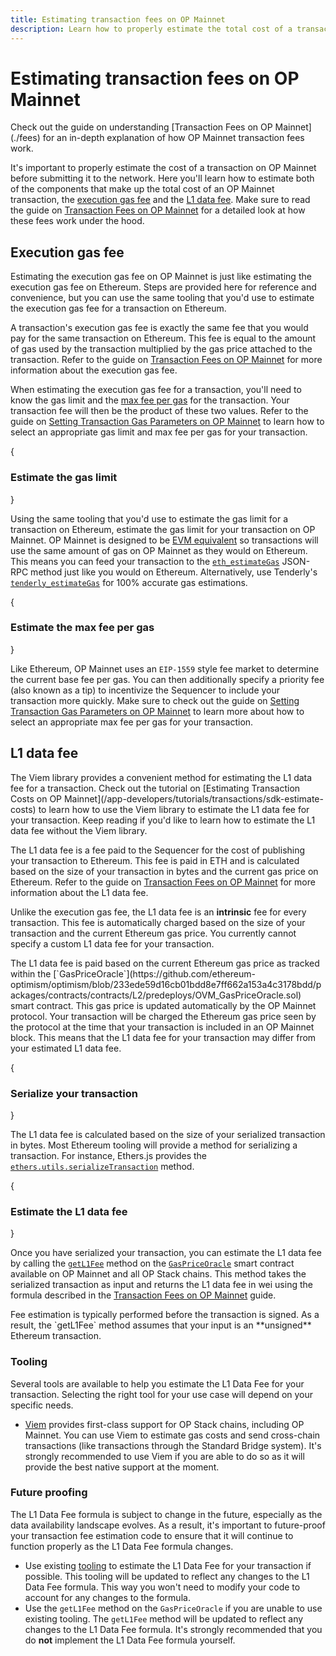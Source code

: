```yaml
---
title: Estimating transaction fees on OP Mainnet
description: Learn how to properly estimate the total cost of a transaction on OP Mainnet.
---
```



# Estimating transaction fees on OP Mainnet

<Info>
Check out the guide on understanding [Transaction Fees on OP Mainnet](./fees) for an in-depth explanation of how OP Mainnet transaction fees work.
</Info>

It's important to properly estimate the cost of a transaction on OP Mainnet before submitting it to the network.
Here you'll learn how to estimate both of the components that make up the total cost of an OP Mainnet transaction, the [execution gas fee](./fees#execution-gas-fee) and the [L1 data fee](./fees#l1-data-fee).
Make sure to read the guide on [Transaction Fees on OP Mainnet](./fees) for a detailed look at how these fees work under the hood.

## Execution gas fee 

<Info>
Estimating the execution gas fee on OP Mainnet is just like estimating the execution gas fee on Ethereum.
Steps are provided here for reference and convenience, but you can use the same tooling that you'd use to estimate the execution gas fee for a transaction on Ethereum.
</Info>

A transaction's execution gas fee is exactly the same fee that you would pay for the same transaction on Ethereum.
This fee is equal to the amount of gas used by the transaction multiplied by the gas price attached to the transaction.
Refer to the guide on [Transaction Fees on OP Mainnet](./fees#execution-gas-fee) for more information about the execution gas fee.

When estimating the execution gas fee for a transaction, you'll need to know the gas limit and the [max fee per gas](https://ethereum.org/en/developers/docs/gas/#maxfee) for the transaction.
Your transaction fee will then be the product of these two values.
Refer to the guide on [Setting Transaction Gas Parameters on OP Mainnet](./parameters) to learn how to select an appropriate gas limit and max fee per gas for your transaction.

<Steps>

{<h3>Estimate the gas limit</h3>}

Using the same tooling that you'd use to estimate the gas limit for a transaction on Ethereum, estimate the gas limit for your transaction on OP Mainnet.
OP Mainnet is designed to be [EVM equivalent](https://web.archive.org/web/20231127160757/https://medium.com/ethereum-optimism/introducing-evm-equivalence-5c2021deb306) so transactions will use the same amount of gas on OP Mainnet as they would on Ethereum.
This means you can feed your transaction to the [`eth_estimateGas`](https://ethereum.org/en/developers/docs/apis/json-rpc/#eth_estimategas) JSON-RPC method just like you would on Ethereum. Alternatively, use Tenderly's [`tenderly_estimateGas`](https://docs.tenderly.co/node/rpc-reference/optimism-mainnet/tenderly_estimateGas) for 100% accurate gas estimations.

{<h3>Estimate the max fee per gas</h3>}

Like Ethereum, OP Mainnet uses an `EIP-1559` style fee market to determine the current base fee per gas.
You can then additionally specify a priority fee (also known as a tip) to incentivize the Sequencer to include your transaction more quickly.
Make sure to check out the guide on [Setting Transaction Gas Parameters on OP Mainnet](./parameters) to learn more about how to select an appropriate max fee per gas for your transaction.

</Steps>

## L1 data fee

<Info>
The Viem library provides a convenient method for estimating the L1 data fee for a transaction.
Check out the tutorial on [Estimating Transaction Costs on OP Mainnet](/app-developers/tutorials/transactions/sdk-estimate-costs) to learn how to use the Viem library to estimate the L1 data fee for your transaction.
Keep reading if you'd like to learn how to estimate the L1 data fee without the Viem library.
</Info>

The L1 data fee is a fee paid to the Sequencer for the cost of publishing your transaction to Ethereum.
This fee is paid in ETH and is calculated based on the size of your transaction in bytes and the current gas price on Ethereum.
Refer to the guide on [Transaction Fees on OP Mainnet](./fees#l1-data-fee) for more information about the L1 data fee.

Unlike the execution gas fee, the L1 data fee is an **intrinsic** fee for every transaction.
This fee is automatically charged based on the size of your transaction and the current Ethereum gas price.
You currently cannot specify a custom L1 data fee for your transaction.

<Info>
The L1 data fee is paid based on the current Ethereum gas price as tracked within the [`GasPriceOracle`](https://github.com/ethereum-optimism/optimism/blob/233ede59d16cb01bdd8e7ff662a153a4c3178bdd/packages/contracts/contracts/L2/predeploys/OVM_GasPriceOracle.sol) smart contract.
This gas price is updated automatically by the OP Mainnet protocol.
Your transaction will be charged the Ethereum gas price seen by the protocol at the time that your transaction is included in an OP Mainnet block.
This means that the L1 data fee for your transaction may differ from your estimated L1 data fee.
</Info>

<Steps>

{<h3>Serialize your transaction</h3>}

The L1 data fee is calculated based on the size of your serialized transaction in bytes.
Most Ethereum tooling will provide a method for serializing a transaction.
For instance, Ethers.js provides the [`ethers.utils.serializeTransaction`](https://docs.ethers.org/v5/api/utils/transactions/#utils-serializeTransaction) method.

{<h3>Estimate the L1 data fee</h3>}

Once you have serialized your transaction, you can estimate the L1 data fee by calling the [`getL1Fee`](https://github.com/ethereum-optimism/optimism/blob/233ede59d16cb01bdd8e7ff662a153a4c3178bdd/packages/contracts/contracts/L2/predeploys/OVM_GasPriceOracle.sol#L109-L124) method on the [`GasPriceOracle`](https://github.com/ethereum-optimism/optimism/blob/233ede59d16cb01bdd8e7ff662a153a4c3178bdd/packages/contracts/contracts/L2/predeploys/OVM_GasPriceOracle.sol) smart contract available on OP Mainnet and all OP Stack chains.
This method takes the serialized transaction as input and returns the L1 data fee in wei using the formula described in the [Transaction Fees on OP Mainnet](./fees#l1-data-fee) guide.

<Info>
Fee estimation is typically performed before the transaction is signed.
As a result, the `getL1Fee` method assumes that your input is an **unsigned** Ethereum transaction.
</Info>

</Steps>

### Tooling

Several tools are available to help you estimate the L1 Data Fee for your transaction.
Selecting the right tool for your use case will depend on your specific needs.

*   [Viem](https://viem.sh/op-stack#getting-started-with-op-stack) provides first-class support for OP Stack chains, including OP Mainnet. You can use Viem to estimate gas costs and send cross-chain transactions (like transactions through the Standard Bridge system). It's strongly recommended to use Viem if you are able to do so as it will provide the best native support at the moment.

### Future proofing

The L1 Data Fee formula is subject to change in the future, especially as the data availability landscape evolves.
As a result, it's important to future-proof your transaction fee estimation code to ensure that it will continue to function properly as the L1 Data Fee formula changes.

*   Use existing [tooling](#tooling) to estimate the L1 Data Fee for your transaction if possible. This tooling will be updated to reflect any changes to the L1 Data Fee formula. This way you won't need to modify your code to account for any changes to the formula.
*   Use the `getL1Fee` method on the `GasPriceOracle` if you are unable to use existing tooling. The `getL1Fee` method will be updated to reflect any changes to the L1 Data Fee formula. It's strongly recommended that you do **not** implement the L1 Data Fee formula yourself.
